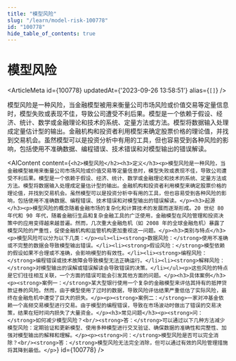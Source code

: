 ```yaml
---
title: "模型风险"
slug: "/learn/model-risk-100778"
id: "100778"
hide_table_of_contents: true
---
```



# 模型风险

<ArticleMeta id={100778} updatedAt={'2023-09-26 13:58:51'} alias={`[]`} />
<div className='border-solid border-b border-t-0 my-4 border-[var(--ifm-color-gray-300)]' />

模型风险是一种风险，当金融模型被用来衡量公司市场风险或价值交易等定量信息时，模型失败或表现不佳，导致公司遭受不利后果。模型是一个依赖于假设、经济、统计、数学或金融理论和技术的系统、定量方法或方法。模型将数据输入处理成定量估计型的输出。金融机构和投资者利用模型来确定股票价格的理论值，并找到交易机会。虽然模型可以是投资分析中有用的工具，但也容易受到各种风险的影响，包括使用不准确数据、编程错误、技术错误和对模型输出的错误解读。

<AIContent content={`<h2>模型风险</h2><h3>定义</h3><p>模型风险是一种风险，当金融模型被用来衡量公司市场风险或价值交易等定量信息时，模型失败或表现不佳，导致公司遭受不利后果。模型是一个依赖于假设、经济、统计、数学或金融理论和技术的系统、定量方法或方法。模型将数据输入处理成定量估计型的输出。金融机构和投资者利用模型来确定股票价格的理论值，并找到交易机会。虽然模型可以是投资分析中有用的工具，但也容易受到各种风险的影响，包括使用不准确数据、编程错误、技术错误和对模型输出的错误解读。</p><h3>起源</h3><p>模型风险的概念随着金融市场的复杂化和计算技术的发展而逐渐形成。20 世纪 80 年代和 90 年代，随着金融衍生品和复杂金融工具的广泛使用，金融模型在风险管理和投资决策中的应用变得越来越普遍。然而，几次重大金融危机（如 2008 年的全球金融危机）暴露了模型风险的严重性，促使金融机构和监管机构更加重视这一问题。</p><h3>类别与特点</h3><p>模型风险可以分为以下几类：</p><ul><li><strong>数据风险：</strong>使用不准确或不完整的数据会导致模型输出错误。</li><li><strong>假设风险：</strong>模型依赖的假设如果不合理或不准确，会影响模型的有效性。</li><li><strong>编程风险：</strong>编程错误或技术故障会导致模型无法正确运行。</li><li><strong>解释风险：</strong>对模型输出的误解或错误解读会导致错误的决策。</li></ul><p>这些风险的特点是它们往往相互关联，一个方面的错误可能会引发其他方面的问题。</p><h3>具体案例</h3><p><strong>案例一：</strong>某大型银行使用一个复杂的金融模型来评估其持有的抵押贷款证券的风险。然而，由于模型使用了过时的数据，导致风险评估结果严重低估了实际风险，最终在金融危机中遭受了巨大的损失。</p><p><strong>案例二：</strong>一家对冲基金依赖一个高频交易模型进行交易。由于模型的编程错误，导致在市场波动时做出了错误的交易决策，结果在短时间内损失了大量资金。</p><h3>常见问题</h3><p><strong>问：</strong>如何减少模型风险？<br/><strong>答：</strong>可以通过以下几种方法减少模型风险：定期验证和更新模型、使用多种模型进行交叉验证、确保数据的准确性和完整性、加强对模型输出的解释和理解。</p><p><strong>问：</strong>模型风险是否可以完全消除？<br/><strong>答：</strong>模型风险无法完全消除，但可以通过有效的风险管理措施将其降到最低。</p>`} id={100778} />
